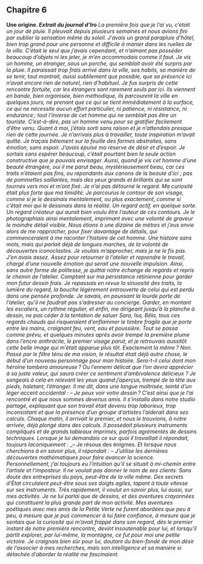 ## Chapitre 6  
**Une origine. _Extrait du journal d’Iro_**
_La première fois que je l’ai vu, c’était un jour de pluie. Il pleuvait depuis plusieurs semaines et nous avions fini par oublier la sensation même du soleil. J’avais un grand parapluie d’hôtel, bien trop grand pour une personne et difficile à manier dans les ruelles de la ville. C’était le seul que j’avais cependant, et n’aimant pas posséder beaucoup d’objets ni les jeter, je m’en accommodais comme il faut. Je vis un homme, un étranger, sous un porche, qui semblait avoir été surpris par la pluie. Il paraissait trop frais arrivé dans la ville, ses habits, sa manière de se tenir, tout montrait, aussi subtilement que possible, que sa présence ici n’avait encore rien de naturel, rien d’habituel. Je fus surpris de cette rencontre fortuite, car les étrangers sont rarement seuls par ici. Ils viennent en bande, bien organisée, bien méthodique, ils parcourent la ville en quelques jours, ne prenant que ce qui se tient immédiatement à la surface, ce qui ne nécessite aucun effort particulier, ni patience, ni résistance, ni endurance ; tout l’inverse de cet homme qui ne semblait pas être un touriste. C’est-à-dire, pas un homme venu pour se gratifier facilement d’être venu. Quant à moi, j’étais sorti sans raison et je n’attendais presque rien de cette journée. Je n’arrivais plus à travailler, toute inspiration m’avait quitté. Je traçais bêtement sur la feuille des formes abstraites, sans émotion, sans espoir. J’avais épuisé ma réserve de désir et d’espoir. Je sortais sans espérer beaucoup, c’était pourtant bien la seule action constructive que je pouvais envisager. Aussi, quand je vis cet homme d’une beauté étrangère, oui il me parut beau, mystérieusement beau, car ces traits n’étaient pas fins, ou répondants aux canons de la beauté d’ici ; pas de pommettes saillantes, mais des yeux grands et brillants qui se sont tournés vers moi et m’ont fixé. Je n’ai pas détourné le regard. Ma curiosité était plus forte que ma timidité. Je parcourus le contour de son visage, comme si je le dessinais mentalement, ou plus exactement, comme si c’était moi qui le dessinais dans la réalité. Un regard actif, en quelque sorte. Un regard créateur qui aurait bien voulu être l’auteur de ces contours. Je le photographiais ainsi mentalement, imprimant avec une volonté de graveur le moindre détail visible. Nous étions à une dizaine de mètres et j’eus envie alors de me rapprocher, pour fixer davantage de détails, qui commenceraient à me raconter l’histoire de cet homme. Une histoire sans mots, mais qui parlait déjà de longues marches, de la volonté de découvertes iconoclastes. Je voulais m’approcher, mais je ne le fis pas. J’en avais assez. Assez pour retourner à l’atelier et reprendre le travail, chargé d’une nouvelle émotion qui serait une nouvelle impulsion. Ainsi, sans autre forme de politesse, je quittai notre échange de regards et repris le chemin de l’atelier. Comptant sur ma persistance rétinienne pour garder mon futur dessin frais. Je repassais en revue la sinuosité des traits, la lumière du regard, la bouche légèrement entrouverte de celui qui est perdu dans une pensée profonde. Je savais, en poussant la lourde porte de l’atelier, qu’il ne faudrait pas s’adresser au concierge. Garder, en montant les escaliers, un rythme régulier, et enfin, me dirigeant jusqu’à la planche à dessin, ne pas céder à la tentation de saluer Sara, Isa, Bêla, tous ces regards chauds qui risqueraient d’enflammer le timbre fragile que je porte entre les mains, craignant feu, vent, eau et poussière. Tout se passa comme prévu, et quelques minutes après avoir trempé la première plume dans l’encre anthracite, le premier visage parut, et je retrouvais aussitôt cette belle image qui m’était apparue plus tôt. Exactement la même ? Non. Passé par le filtre ténu de ma vision, le résultat était déjà autre chose, le début d’un nouveau personnage pour mon histoire. Sera-t-il celui dont mon héroïne tombera amoureuse ? Ou l’ennemi délicat que l’on devra apprécier à sa juste valeur, qui saura créer ce sentiment d’ambivalence délicieux ? Je songeais à cela en relevant les yeux quand j’aperçus, trempé de la tête aux pieds, haletant, l’étranger. Il me dit, dans une langue maîtrisée, teinté d’un léger accent occidental :_
_– Je peux voir votre dessin ?_
_C’est ainsi que je l’ai rencontré et que nous sommes devenus amis. Il s’installa dans notre studio partagé, expliquant que son travail était devenu trop laborieux, trop inconsistant et que la présence d’un groupe d’artistes l’aiderait dans ses calculs. Chaque matin, il arrivait le premier, et nous le trouvions, à notre arrivée, déjà plongé dans des calculs. Il possédait plusieurs instruments compliqués et de grands tableaux imprimés, parfois agrémentés de dessins techniques. Lorsque je lui demandais ce sur quoi il travaillait il répondait, toujours laconiquement :_
_– Je résous des énigmes.
_Et lorsque nous cherchions à en savoir plus, il répondait :_
_– J’utilise les dernières découvertes mathématiques pour faire avancer la science._
_Personnellement, j’ai toujours eu l’intuition qu’il se situait à mi-chemin entre l’artiste et l’imposteur. Il ne voulait pas donner le nom de ses clients. Sans doute des entreprises du pays, peut-être de la ville même. Des secrets d’État circulaient peut-être sous ses doigts agiles, tapant à toute vitesse sur ses instruments._ 
_Très rapidement, il voulut en savoir plus, lui aussi, sur mes activités. Je ne lui parlai que de dessins, et des aventures crayonnées qui constituent la plus grande part de mon activité. Mes aventures poétiques avec mes amis de la Petite Verte ne furent abordées que peu à peu, à mesure que je pus commencer à lui faire confiance, à mesure que je sentais que la curiosité qui m’avait frappé dans son regard, dès le premier instant de notre première rencontre, devint insoutenable pour lui, et lorsqu’il partit explorer, par lui-même, la montagne, ce fut pour moi une petite victoire. Je craignais bien sûr pour lui, doutant du bien-fondé de mon désir de l’associer à mes recherches, mais son intelligence et sa manière si détachée d’aborder la réalité me fascinaient._